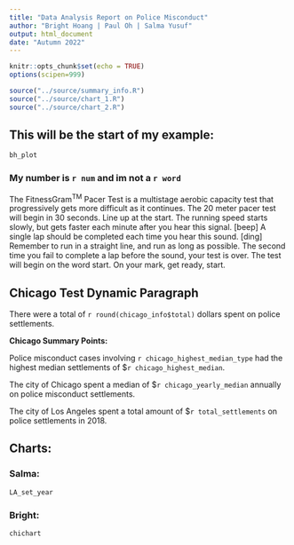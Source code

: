 ```yaml
---
title: "Data Analysis Report on Police Misconduct"
author: "Bright Hoang | Paul Oh | Salma Yusuf"
output: html_document
date: "Autumn 2022"
---
```


```r
knitr::opts_chunk$set(echo = TRUE)
options(scipen=999)
```

``` r
source("../source/summary_info.R")
source("../source/chart_1.R")
source("../source/chart_2.R")
```

## This will be the start of my example:

```r
bh_plot
```

### My number is `r num` and im  not a `r word`

The FitnessGram^TM^ Pacer Test is a multistage aerobic capacity test that progressively gets more difficult as it continues. The 20 meter pacer test will begin in 30 seconds. Line up at the start. The running speed starts slowly, but gets faster each minute after you hear this signal. [beep] A single lap should be completed each time you hear this sound. [ding] Remember to run in a straight line, and run as long as possible. The second time you fail to complete a lap before the sound, your test is over. The test will begin on the word start. On your mark, get ready, start.


## Chicago Test Dynamic Paragraph

There were a total of `r round(chicago_info$total)` dollars spent on police settlements.

**Chicago Summary Points:**

Police misconduct cases involving `r chicago_highest_median_type` had the 
highest median settlements of $`r chicago_highest_median`.

The city of Chicago spent a median of $`r chicago_yearly_median` annually on
police misconduct settlements.

The city of Los Angeles spent a total amount of $`r total_settlements` on police settlements in 2018.

## Charts:

### Salma: 

```r
LA_set_year
```





### Bright: 
```r
chichart
```


